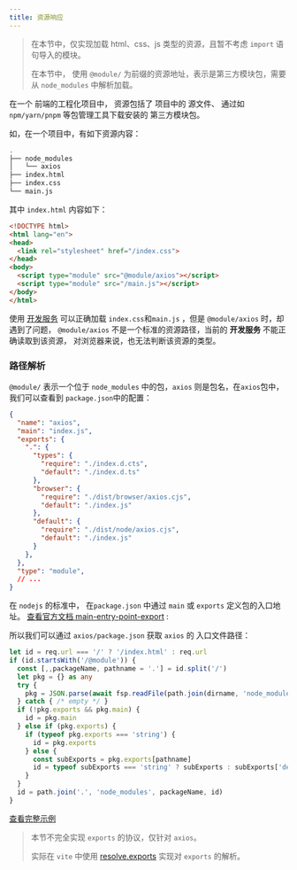```yaml
---
title: 资源响应
---
```


> 在本节中，仅实现加载 html、css、js 类型的资源，且暂不考虑 `import` 语句导入的模块。
>
> 在本节中， 使用 `@module/` 为前缀的资源地址，表示是第三方模块包，需要从 `node_modules` 中解析加载。

在一个 前端的工程化项目中， 资源包括了 项目中的 源文件、 通过如 `npm/yarn/pnpm` 等包管理工具下载安装的
第三方模块包。

如，在一个项目中，有如下资源内容：

```sh
.
├── node_modules
│   └── axios
├── index.html
├── index.css
└── main.js
```


其中 `index.html` 内容如下：
```html
<!DOCTYPE html>
<html lang="en">
<head>
  <link rel="stylesheet" href="/index.css">
</head>
<body>
  <script type="module" src="@module/axios"></script>
  <script type="module" src="/main.js"></script>
</body>
</html>
```

使用 [开发服务](/sources/sample-vite/http-server) 可以正确加载 `index.css`和`main.js` ，但是 `@module/axios` 时，却遇到了问题， `@module/axios` 不是一个标准的资源路径，当前的 **开发服务** 不能正确读取到该资源，
对浏览器来说，也无法判断该资源的类型。

### 路径解析

`@module/` 表示一个位于 `node_modules` 中的包，`axios` 则是包名，在`axios`包中，我们可以查看到 `package.json`中的配置：
```json
{
  "name": "axios",
  "main": "index.js",
  "exports": {
    ".": {
      "types": {
        "require": "./index.d.cts",
        "default": "./index.d.ts"
      },
      "browser": {
        "require": "./dist/browser/axios.cjs",
        "default": "./index.js"
      },
      "default": {
        "require": "./dist/node/axios.cjs",
        "default": "./index.js"
      }
    },
  },
  "type": "module",
  // ...
}
```

在 `nodejs` 的标准中， 在`package.json` 中通过 `main` 或 `exports` 定义包的入口地址。
[查看官方文档 main-entry-point-export](https://nodejs.org/dist/latest-v19.x/docs/api/packages.html#main-entry-point-export) : 

所以我们可以通过 `axios/package.json` 获取 `axios` 的 入口文件路径：

```ts
let id = req.url === '/' ? '/index.html' : req.url
if (id.startsWith('/@module')) {
  const [,,packageName, pathname = '.'] = id.split('/')
  let pkg = {} as any
  try {
    pkg = JSON.parse(await fsp.readFile(path.join(dirname, 'node_modules', packageName, 'package.json'),'utf-8'))
  } catch { /* empty */ }
  if (!pkg.exports && pkg.main) {
    id = pkg.main
  } else if (pkg.exports) {
    if (typeof pkg.exports === 'string') {
      id = pkg.exports
    } else {
      const subExports = pkg.exports[pathname]
      id = typeof subExports === 'string' ? subExports : subExports['default']['default']
    }
  }
  id = path.join('.', 'node_modules', packageName, id)
}

```

[查看完整示例](https://github.com/pengzhanbo/you-need-know-vite/tree/main/examples/asset-resolve)

> 本节不完全实现 `exports` 的协议，仅针对 `axios`。
>
> 实际在 `vite` 中使用 [resolve.exports](https://github.com/lukeed/resolve.exports) 实现对 `exports` 的解析。


